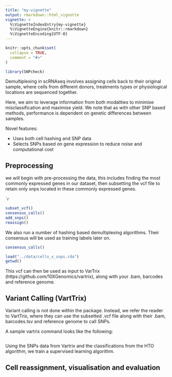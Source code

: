 ```yaml
---
title: "my-vignette"
output: rmarkdown::html_vignette
vignette: >
  %\VignetteIndexEntry{my-vignette}
  %\VignetteEngine{knitr::rmarkdown}
  %\VignetteEncoding{UTF-8}
---
```


```r
knitr::opts_chunk$set(
  collapse = TRUE,
  comment = "#>"
)
```

```r
library(SNPcheck)
```

Demultiplexing in scRNAseq involves assigning cells back to their original sample, where cells from different donors, treatments types or physiological locations are sequenced together.

Here, we aim to leverage information from both modalities to minimise misclassification and maximise yield.
We note that as with other SNP based methods, performance is dependent on genetic differences between samples.

Novel features:

* Uses both cell hashing and SNP data
* Selects SNPs based on gene expression to reduce noise and computational cost


## Preprocessing

we will begin with pre-processing the data, this includes finding the most commonly expressed genes in our dataset, then subsetting the vcf file to retain only snps located in these commonly expressed genes.

`````r


````

````r

subset_vcf()
consensus_calls()
add_snps()
reassign()

````

We also run a number of hashing based demultiplexing algorithms.
Their consensus will be used as training labels later on.

````r

consensus_calls()

````


````r

load("../data/cells_x_snps.rda")
getwd()
````

This vcf can then be used as input to VarTrix (https://github.com/10XGenomics/vartrix), along with your .bam, barcodes and reference genome.



## Variant Calling (VartTrix)

Variant calling is not done within the package. 
Instead, we refer the reader to VartTrix, where they can use the subsetted .vcf file along with their .bam, barcodes.tsv and reference genome to call SNPs.

A sample vartrix command looks like the following:

````r



````

Using the SNPs data from Vartrix and the classifications from the HTO algorithm, we train a supervised learning algorithm.

## Cell reassignment, visualisation and evaluation

````r



````
